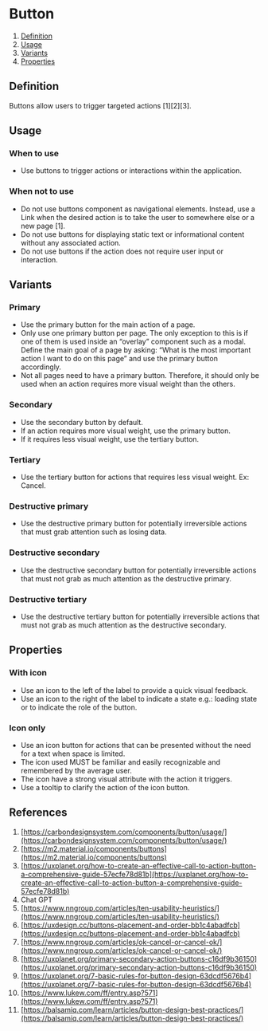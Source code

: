 
<Meta of={ButtonStories} />

# Button
1. [Definition](#definition)
2. [Usage](#usage)
3. [Variants](#variants)
4. [Properties](#properties)

## Definition
Buttons allow users to trigger targeted actions [1][2][3].
<Canvas of={ButtonStories.Primary} />

## Usage
### When to use
- Use buttons to trigger actions or interactions within the application.

### When not to use
- Do not use buttons component as navigational elements. Instead, use a Link when the desired action is to take the user to somewhere else or a new page [1].
- Do not use buttons for displaying static text or informational content without any associated action.
- Do not use buttons if the action does not require user input or interaction.

## Variants

### Primary
- Use the primary button for the main action of a page.
- Only use one primary button per page. The only exception to this is if one of them is used inside an “overlay” component such as a modal.
  Define the main goal of a page by asking: “What is the most important action I want to do on this page” and use the primary button accordingly.
- Not all pages need to have a primary button. Therefore, it should only be used when an action requires more visual weight than the others.
<Canvas of={ButtonStories.Primary} />

### Secondary
- Use the secondary button by default.
- If an action requires more visual weight, use the primary button.
- If it requires less visual weight, use the tertiary button.
<Canvas of={ButtonStories.Secondary} />

### Tertiary
- Use the tertiary button for actions that requires less visual weight. Ex: Cancel.
<Canvas of={ButtonStories.Tertiary} />

### Destructive primary
- Use the destructive primary button for potentially irreversible actions that must grab attention such as losing data.
<Canvas of={ButtonStories.DestructivePrimary} />

### Destructive secondary
- Use the destructive secondary button for potentially irreversible actions that must not grab as much attention as the destructive primary.
<Canvas of={ButtonStories.DestructiveSecondary} />

### Destructive tertiary
- Use the destructive tertiary button for potentially irreversible actions that must not grab as much attention as the destructive secondary.
<Canvas of={ButtonStories.DestructiveTertiary} />

## Properties
### With icon
- Use an icon to the left of the label to provide a quick visual feedback.
- Use an icon to the right of the label to indicate a state e.g.: loading state or to indicate the role of the button.
<Canvas of={ButtonStories.PrimaryWithIcon} />

### Icon only
- Use an icon button for actions that can be presented without the need for a text when space is limited.
- The icon used MUST be familiar and easily recognizable and remembered by the average user.
- The icon have a strong visual attribute with the action it triggers.
- Use a tooltip to clarify the action of the icon button.

<ArgTypes of={Button} />

## References
1. [https://carbondesignsystem.com/components/button/usage/](https://carbondesignsystem.com/components/button/usage/)
2. [https://m2.material.io/components/buttons](https://m2.material.io/components/buttons)
3. [https://uxplanet.org/how-to-create-an-effective-call-to-action-button-a-comprehensive-guide-57ecfe78d81b](https://uxplanet.org/how-to-create-an-effective-call-to-action-button-a-comprehensive-guide-57ecfe78d81b)
4. Chat GPT
5. [https://www.nngroup.com/articles/ten-usability-heuristics/](https://www.nngroup.com/articles/ten-usability-heuristics/)
6. [https://uxdesign.cc/buttons-placement-and-order-bb1c4abadfcb](https://uxdesign.cc/buttons-placement-and-order-bb1c4abadfcb)
7. [https://www.nngroup.com/articles/ok-cancel-or-cancel-ok/](https://www.nngroup.com/articles/ok-cancel-or-cancel-ok/)
8. [https://uxplanet.org/primary-secondary-action-buttons-c16df9b36150](https://uxplanet.org/primary-secondary-action-buttons-c16df9b36150)
9. [https://uxplanet.org/7-basic-rules-for-button-design-63dcdf5676b4](https://uxplanet.org/7-basic-rules-for-button-design-63dcdf5676b4)
10. [https://www.lukew.com/ff/entry.asp?571](https://www.lukew.com/ff/entry.asp?571)
11. [https://balsamiq.com/learn/articles/button-design-best-practices/](https://balsamiq.com/learn/articles/button-design-best-practices/)
